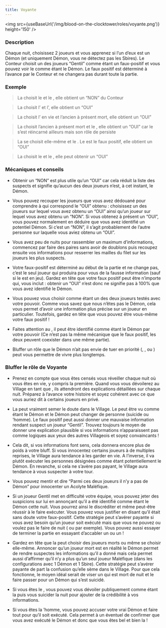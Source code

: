 ```yaml
---
title: Voyante
---
```



<img src={useBaseUrl('/img/blood-on-the-clocktower/roles/voyante.png')} height='150' />

<Role VOYANTE header />

### Description
Chaque nuit, choisissez 2 joueurs et vous apprenez si l’un d’eux est un Démon (et uniquement Démon, vous ne détectez pas les Sbires).
Le Conteur choisit un des joueurs “Gentil” comme étant un faux-positif et vous pouvez voir le <Role RECLUS /> comme étant le Démon. Le faux positif est déterminé à l’avance par le Conteur et ne changera pas durant toute la partie.
 
### Exemple
> La <Role VOYANTE /> choisit le <Role MOINE /> et le <Role CROQUE_MORT />, elle obtient un “NON” du Conteur

> La <Role VOYANTE /> choisit l’<Role IMP /> et l’<Role EMPATHIQUE />, elle obtient un “OUI”

> La <Role VOYANTE /> choisit l’<Role IMP /> en vie et l’ancien <Role IMP /> à présent mort, elle obtient un “OUI”

> La <Role VOYANTE /> choisit l’ancien <Role IMP /> à présent mort et le <Role CUISTOT />, elle obtient un “OUI” car le <Role IMP /> s’est réincarné ailleurs mais son rôle de <Role IMP /> persiste 

> La <Role VOYANTE /> se choisit elle-même et le <Role VERTUEUX />. Le <Role VERTUEUX /> est le faux positif, elle obtient un “OUI”

> La <Role VOYANTE /> choisit le <Role RECLUS /> et le <Role GARDIEN />, elle peut obtenir un “OUI”


### Mécaniques et conseils
- Obtenir un “NON” est plus utile qu’un “OUI” car cela réduit la liste des suspects et signifie qu’aucun des deux joueurs n’est, à cet instant, le Démon.

- Vous pouvez recouper les joueurs que vous avez dédouané pour comprendre à qui correspond le “OUI” obtenu : choisissez un des joueurs sur lequel vous avez obtenu un “OUI” ainsi qu’un joueur sur lequel vous avez obtenu un “NON”. Si vous obtenez à présent un “OUI”, vous pouvez normalement en déduire que vous avez identifié un potentiel Démon. Si c’est un “NON”, il s’agit probablement de l’autre personne sur laquelle vous aviez obtenu un “OUI”.

- Vous avez peu de nuits pour rassembler un maximum d’informations, commencez par faire des paires sans avoir de doublons puis recoupez ensuite vos informations pour resserrer les mailles du filet sur les joueurs les plus suspects.

- Votre faux-positif est déterminé au début de la partie et ne change pas, c’est le seul joueur qui produira pour vous de la fausse information (sauf si le <Role RECLUS /> est en jeu). Gardez en tête que votre faux positif peut être n’importe qui, vous inclut : obtenir un “OUI” n’est donc ne signifie pas à 100% que vous avez identifié le Démon.

- Vous pouvez vous choisir comme étant un des deux joueurs testés avec votre pouvoir. Comme vous savez que nous n’êtes pas le Démon, cela vous permet d’avoir une information plus précise sur un joueur en particulier. Toutefois, gardez en tête que vous pouvez être vous-même votre faux positif !

- Faites attention au <Role RECLUS />, il peut être identifié comme étant le Démon par votre pouvoir (Ce n’est pas la même mécanique que le faux positif, les deux peuvent coexister dans une même partie).

- Bluffer un rôle que le Démon n’ait pas envie de tuer en priorité (<Role VERTUEUX />, <Role MAJORDOME />, <Role SOLDAT /> ou <Role GARDIEN />) peut vous permettre de vivre plus longtemps.
 
### Bluffer le rôle de Voyante

- Prenez en compte que vous êtes censés vous réveiller chaque nuit où vous êtes en vie, y compris la première. Quand vous vous dévoilerez au Village en tant que <Role VOYANTE />, ils attendront des explications détaillées sur chaque nuit. Préparez à l’avance votre histoire et soyez cohérent avec ce que vous auriez dit à certains joueurs en privé.

- La <Role VOYANTE /> peut vraiment semer le doute dans le Village. Le <Role RECLUS /> peut être vu comme étant le Démon et le Démon peut changer de personne (suicide ou <Role CROQUEUSE_D_HOMMES />’homme). Le faux positif peut aussi donner une mauvaise information rendant suspect un joueur “Gentil”. Trouvez toujours le moyen de donner une explication plausible si vos informations n’apparaissent pas comme logiques aux yeux des autres Villageois et soyez convaincants !

- Cela dit, si vos informations font sens, cela donnera encore plus de poids à votre bluff. Si vous innocentez certains joueurs à de multiples reprises, le Village aura tendance à les garder en vie. A l’inverse, il va plutôt exécuter les personnes désignées comme étant potentiellement le Démon. En revanche, si cela ne s’avère pas payant, le Village aura tendance à vous suspecter à votre tour.

- Vous pouvez mentir et dire “Parmi ces deux joueurs il n’y a pas de Démon” pour innocenter un Acolyte Maléfique.

- Si un joueur Gentil met en difficulté votre équipe, vous pouvez jeter des suspicions sur lui en annonçant qu’il a été identifié comme étant le Démon cette nuit. Vous pourrez ainsi le discréditer et même peut-être réussir à le faire exécuter. Vous pouvez vous justifier en disant qu’il était sans doute votre faux-positif. Cette stratégie peut s’avérer payante si vous avez besoin qu’un joueur soit exécuté mais que vous ne pouvez ou voulez pas le faire de nuit (<Role SOLDAT /> ou <Role GARDIEN /> par exemple). Vous pouvez aussi essayer de terminer la partie en essayant d’accabler un <Role VERTUEUX /> ou un <Role MAIRE /> !

- Gardez en tête que la <Role VOYANTE /> peut choisir des joueurs morts ou même se choisir elle-même. Annoncer qu’un joueur mort est en réalité le Démon permet de rendre suspectes les informations qu’il a donné mais cela permet aussi d’affirmer qu’il n’y a plus qu’un seul joueur Maléfique (dans les configurations avec 1 Démon et 1 Sbire). Cette stratégie peut s’avérer payante de part la confusion qu’elle sème dans le Village. Pour que cela fonctionne, le moyen idéal serait de viser un <Role GARDIEN /> qui est mort de nuit et le faire passer pour un Démon qui s’est suicidé.

- Si vous êtes le <Role IMP />, vous pouvez vous dévoiler publiquement comme étant la <Role VOYANTE /> puis vous suicider la nuit pour ajouter de la crédibilité à vos informations.

- Si vous êtes la <Role CROQUEUSE_D_HOMMES />’homme, vous pouvez accuser votre vrai Démon et faire tout pour qu’il soit exécuté. Cela permet à un éventuel <Role CROQUE_MORT /> de confirmer que vous avez exécuté le Démon et donc que vous êtes bel et bien la <Role VOYANTE /> !
